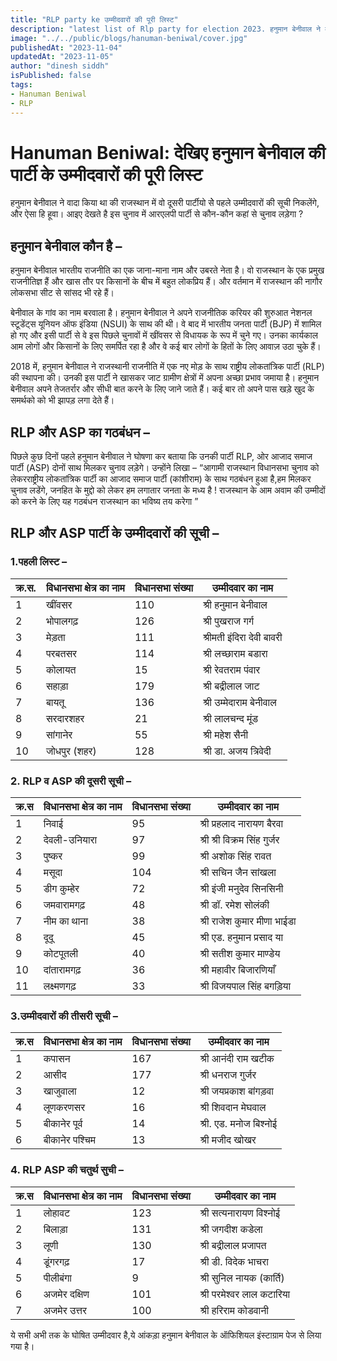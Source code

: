 ```yaml
---
title: "RLP party ke उम्मीदवारों की पूरी लिस्ट"
description: "latest list of Rlp party for election 2023. हनुमान बेनीवाल ने वादा किया था की राजस्थान में वो दूसरी पार्टीयो सेे पहले उम्मीदवारों की सूची निकलेंगे।"
image: "../../public/blogs/hanuman-beniwal/cover.jpg"
publishedAt: "2023-11-04"
updatedAt: "2023-11-05"
author: "dinesh siddh"
isPublished: false
tags: 
- Hanuman Beniwal
- RLP
---
```


# Hanuman Beniwal: देखिए हनुमान बेनीवाल की पार्टी के उम्मीदवारों की पूरी लिस्ट 
हनुमान बेनीवाल ने वादा किया था की राजस्थान में वो दूसरी पार्टीयो सेे पहले उम्मीदवारों की सूची निकलेंगे, और ऐसा हि हूवा। आइए देखते है इस चुनाव में आरएलपी पार्टी से कौन-कौन कहां से चुनाव लड़ेगा ?

## हनुमान बेनीवाल कौन है –
हनुमान बेनीवाल भारतीय राजनीति का एक जाना-माना नाम और उबरते नेता है। वो राजस्थान के एक प्रमुख राजनीतिज्ञ हैं और खास तौर पर किसानों के बीच में बहुत लोकप्रिय हैं। और वर्तमान में राजस्थान की नागौर लोकसभा सीट से सांसद भी रहे हैं। 

बेनीवाल के गांव का नाम बरवाला है।
हनुमान बेनीवाल ने अपने राजनीतिक करियर की शुरुआत नेशनल स्टूडेंट्स यूनियन ऑफ इंडिया (NSUI) के साथ की थी। वे बाद में भारतीय जनता पार्टी (BJP) में शामिल हो गए और इसी पार्टी से वे इस पिछले चुनावों में खींवसर से विधायक के रूप में चुने गए। उनका कार्यकाल आम लोगों और किसानों के लिए समर्पित रहा है और वे कई बार लोगों के हितों के लिए आवाज़ उठा चुके हैं।

2018 में, हनुमान बेनीवाल ने राजस्थानी राजनीति में एक नए मोड़ के साथ राष्ट्रीय लोकतांत्रिक पार्टी (RLP) की स्थापना की। उनकी इस पार्टी ने खासकर जाट ग्रामीण क्षेत्रों में अपना अच्छा प्रभाव जमाया है।
हनुमान बेनीवाल अपने तेजतर्रार और सीधी बात करने के लिए जाने जाते हैं। कई बार तो अपने पास खड़े खुद के समर्थको को भी झापड़ लगा देते हैं।

## RLP और ASP का गठबंधन –
पिछले कुछ दिनों पहले हनुमान बेनीवाल ने घोषणा कर बताया कि उनकी पार्टी RLP, ओर आजाद समाज पार्टी (ASP) दोनों साथ मिलकर चुनाव लड़ेगे। उन्होंने लिखा – “आगामी राजस्थान विधानसभा चुनाव को लेकरराष्ट्रीय लोकतांत्रिक पार्टी का आजाद समाज पार्टी (कांशीराम) के साथ गठबंधन हुआ है,हम मिलकर चुनाव लडेंगे, जनहित के मुद्दो को लेकर हम लगातार जनता के मध्य है ! राजस्थान के आम अवाम की उम्मीदों को करने के लिए यह गठबंधन राजस्थान का भविष्य तय करेगा ”

 ##  RLP और ASP पार्टी के उम्मीदवारों की सूची –


### 1.पहली लिस्ट –
| क्र.स. | विधानसभा क्षेत्र का नाम | विधानसभा संख्या | उम्मीदवार का नाम |
|-------|----------------------|---------------|-----------------|
| 1     |         खींवसर             |   110         |श्री हनुमान बेनीवाल                 |
| 2     |             भोपालगढ़         |      126         |      श्री पुखराज गर्ग           |
| 3     |           मेड़ता           |     111          |        श्रीमती इंदिरा देवी बावरी       |
| 4     |          परबतसर            |       114        |    श्री लच्छाराम बडारा             |
| 5     |             कोलायत         |        15       |        श्री रेवतराम पंवार         |
| 6     |      सहाड़ा                |        179       |   श्री बद्रीलाल जाट              |
| 7     |        बायतू              |     136          |    श्री उम्मेदाराम बेनीवाल             |
| 8     |   सरदारशहर                   |     21          |   श्री लालचन्द मूंड              |
| 9     |      सांगानेर                |   55            |     श्री महेश सैनी            |
|   10    |     जोधपुर (शहर)                 |     128          | श्री डा. अजय त्रिवेदी                | 


### 2. RLP व ASP की दूसरी सूची –

| क्र.स | विधानसभा क्षेत्र का नाम | विधानसभा संख्या | उम्मीदवार का नाम          |
|------|----------------------|---------------|--------------------------|
| 1    | निवाई                | 95            | श्री प्रहलाद नारायण बैरवा   |
| 2    | देवली-उनियारा         | 97            | श्री श्री विक्रम सिंह गुर्जर   |
| 3    | पुष्कर                 | 99            | श्री अशोक सिंह रावत        |
| 4    | मसूदा                 | 104           | श्री सचिन जैन सांखला        |
| 5    | डीग कुम्हेर             | 72            | श्री इंजी मनुदेव सिनसिनी     |
| 6    | जमवारामगढ़            | 48            | श्री डॉ. रमेश सोलंकी        |
| 7    | नीम का थाना          | 38            | श्री राजेश कुमार मीणा भाईडा |
| 8    | दूदू                   | 45            | श्री एड. हनुमान प्रसाद या   |
| 9    | कोटपूतली              | 40            | श्री सतीश कुमार माण्डेय      |
| 10   | दांतारामगढ़            | 36            | श्री महावीर बिजारणियाँ     |
| 11   | लक्ष्मणगढ़              | 33            | श्री विजयपाल सिंह बगड़िया   |

### 3.उम्मीदवारों की तीसरी सूची – 



| क्र.स | विधानसभा क्षेत्र का नाम | विधानसभा संख्या | उम्मीदवार का नाम      |
|------|----------------------|---------------|----------------------|
| 1    | कपासन                | 167           | श्री आनंदी राम खटीक    |
| 2    | आसीद                 | 177           | श्री धनराज गुर्जर       |
| 3    | खाजुवाला              | 12            | श्री जयप्रकाश बांगड़वा   |
| 4    | लूणकरणसर              | 16            | श्री शिवदान मेघवाल     |
| 5    | बीकानेर पूर्व           | 14            | श्री. एड. मनोज बिश्नोई |
| 6    | बीकानेर पश्चिम         | 13            | श्री मजीद खोखर        |

### 4. RLP ASP की चतुर्थ सुची –

| क्र.स | विधानसभा क्षेत्र का नाम   | विधानसभा संख्या  | उम्मीदवार का नाम |
|---|---|---|---|
| 1 | लोहावट | 123 | श्री सत्यनारायण विश्नोई   |
| 2 | बिलाड़ा | 131 | श्री जगदीश कडेला  |
| 3 | लूणी | 130 | श्री बद्रीलाल प्रजापत   |
| 4 | डूंगरगढ़    | 17 | श्री डी. विदेक भाचरा  |
| 5 | पीलीबंगा | 9 | श्री सुनिल नायक (कार्ति)   |
| 6 | अजमेर दक्षिण  | 101 | श्री परमेश्वर लाल कटारिया   |
| 7 | अजमेर उत्तर  | 100 | श्री हरिराम कोडवानी |


ये सभी अभी तक के घोषित उम्मीदवार है,ये आंकड़ा हनुमान बेनीवाल के ऑफिशियल इंस्टाग्राम पेज से लिया गया है।
